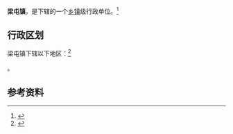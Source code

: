 {{中国乡级行政区|21/08/81/124/000}}

'''梁屯镇'''，是{{PRC admin/fullname|21/08/81/124/000|3}}下辖的一个[[乡镇|乡镇]]级行政单位。<ref>{{PRC admin/ref sgc|{{PRC admin/parent|21/08/81/124/000}}}}</ref>

== 行政区划 ==

梁屯镇下辖以下地区：<ref>{{PRC admin/ref sgc|21/08/81/124/000}}</ref>

{{PRC admin/children|21/08/81/124/000}}。

== 参考资料 ==

{{reflist}}

{{行政区划小作品}}
{{PRC admin/navcat|21/08/81/124/000}}